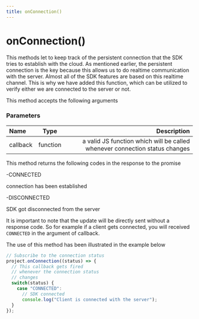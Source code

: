 ```yaml
---
title: onConnection()
---
```

# onConnection()

This methods let to keep track of the persistent connection that the SDK tries to establish with the cloud. As mentioned earlier, the persistent connection is the key because this allows us to do realtime communication with the server. Almost all of the SDK features are based on this realtime channel. This is why we have added this function, which can be utilized to verify either we are connected to the server or not.

This method accepts the following arguments

### Parameters

| Name          |     Type    |  Description |
| :------------ | :---------: | ----------: |
| callback      |    function | a valid JS function which will be called whenever connection status changes |

This method returns the following codes in the response to the promise

-CONNECTED

connection has been established

-DISCONNECTED

SDK got disconnected from the server

It is important to note that the update will be directly sent without a response code. So for example if a client gets connected, you will received `CONNECTED` in the argument of callback.


The use of this method has been illustrated in the example below

```js
// Subscribe to the connection status
project.onConnection((status) => {
  // This callback gets fired
  // whenever the connection status
  // changes
  switch(status) {
    case "CONNECTED": 
      // SDK connected 
      console.log("Client is connected with the server");
  }
});
```

